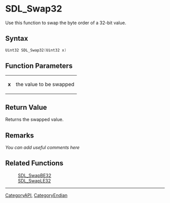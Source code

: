 
= SDL_Swap32 =
Use this function to swap the byte order of a 32-bit value.


== Syntax ==
<syntaxhighlight lang='c++'>
Uint32 SDL_Swap32(Uint32 x)
</syntaxhighlight>

== Function Parameters ==
{|
|'''x'''
|the value to be swapped
|}

== Return Value ==
Returns the swapped value.

== Remarks ==
''You can add useful comments here''

== Related Functions ==
:[[SDL_SwapBE32]]
:[[SDL_SwapLE32]]

----
[[CategoryAPI]], [[CategoryEndian]]

